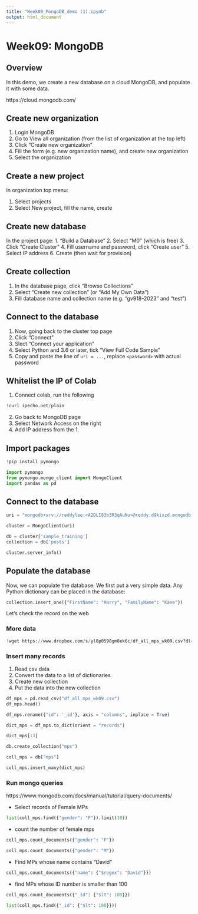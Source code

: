 ```yaml
---
title: "Week09_MongoDB_demo (1).ipynb"
output: html_document
---
```


# Week09: MongoDB

## Overview

In this demo, we create a new database on a cloud MongoDB, and populate it with some data.

https://cloud.mongodb.com/



## Create new organization

1. Login MongoDB
2. Go to View all organization (from the list of organization at the top left)
3. Click "Create new organization"
4. Fill the form (e.g. new organization name), and create new organization
5. Select the organization




## Create a new project

In organization top menu:

1. Select projects
2. Select New project, fill the name, create


## Create new database

In the project page:
1. "Build a Database"
2. Select "M0" (which is free)
3. Click "Create Cluster"
4. Fill username and password, click "Create user"
5. Select IP address
6. Create (then wait for provision)


## Create collection

1. In the database page, click "Browse Collections"
2. Select "Create new collection" (or "Add My Own Data")
2. Fill database name and collection name (e.g. "gv918-2023" and "test")

## Connect to the database

1. Now, going back to the cluster top page
2. Click "Connect"
3. Slect "Connect your application"
4. Select Python and 3.6 or later, tick "View Full Code Sample"
5. Copy and paste the line of `uri = ...`, replace `<password>` with actual password

## Whitelist the IP of Colab

1. Connect colab, run the following

```python
!curl ipecho.net/plain
```

2. Go back to MongoDB page
3. Select Network Access on the right
4. Add IP address from the 1.

## Import packages

```python
!pip install pymongo
```

```python
import pymongo
from pymongo.mongo_client import MongoClient
import pandas as pd
```

## Connect to the database

```python
uri = "mongodb+srv://reddylee:<A2DLI83b3R3qAuNu>@reddy.d9kixzd.mongodb.net/?retryWrites=true&w=majority"
```

```python
cluster = MongoClient(uri)
```

```python
db = cluster['sample_training']
collection = db['posts']
```

```python
cluster.server_info()
```

## Populate the database

Now, we can populate the database. We first put a very simple data. Any Python dictionary can be placed in the database:

```python
collection.insert_one({"FirstName": "Harry", "FamilyName": "Kane"})
```

Let's check the record on the web

### More data

```python
!wget https://www.dropbox.com/s/yl8p0598gm8ek6c/df_all_mps_wk09.csv?dl=0 -O df_all_mps_wk09.csv
```

### Insert many records

1. Read csv data
2. Convert the data to a list of dictionaries
3. Create new collection
4. Put the data into the new collection

```python
df_mps = pd.read_csv("df_all_mps_wk09.csv")
df_mps.head()
```

```python
df_mps.rename({"id": '_id'}, axis = "columns", inplace = True)
```

```python
dict_mps = df_mps.to_dict(orient = "records")
```

```python
dict_mps[:3]
```

```python
db.create_collection("mps")
```

```python
coll_mps = db["mps"]
```

```python
coll_mps.insert_many(dict_mps)
```

### Run mongo queries

https://www.mongodb.com/docs/manual/tutorial/query-documents/

- Select records of Female MPs

```python
list(coll_mps.find({"gender": "F"}).limit(10))
```

- count the number of female mps

```python
coll_mps.count_documents({"gender": "F"})
```

```python
coll_mps.count_documents({"gender": "M"})
```

- Find MPs whose name contains "David"

```python
coll_mps.count_documents({"name": {"$regex": "David"}})
```

- find MPs whose ID number is smaller than 100

```python
coll_mps.count_documents({"_id": {"$lt": 100}})
```

```python
list(coll_mps.find({"_id": {"$lt": 100}}))
```

